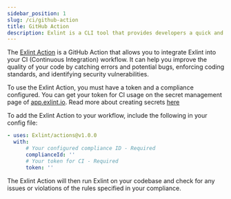 ```yaml
---
sidebar_position: 1
slug: /ci/github-action
title: GitHub Action
description: Exlint is a CLI tool that provides developers a quick and efficient application of multiple coding rule policies in multiple projects
---
```



The [Exlint Action](https://github.com/Exlint/actions) is a GitHub Action that allows you to integrate Exlint into your CI (Continuous Integration) workflow.
It can help you improve the quality of your code by catching errors and potential bugs, enforcing coding standards, and identifying security vulnerabilities.

To use the Exlint Action, you must have a token and a compliance configured. You can get your token for CI usage on the secret management page of [app.exlint.io](https://app.exlint.io).
Read more about creating secrets [here](/setup/secret-management)

To add the Exlint Action to your workflow, include the following in your config file:

```yaml title="Github Action"
- uses: Exlint/actions@v1.0.0
  with:
      # Your configured compliance ID - Required
      complianceId: ''
      # Your token for CI - Required
      token: ''
```

The Exlint Action will then run Exlint on your codebase and check for any issues or violations of the rules specified in your compliance.
